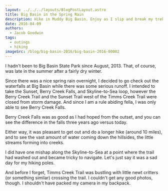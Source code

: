 ```yaml
---
layout: ../../../layouts/BlogPostLayout.astro
title: Big Basin in the Spring Rain
description: Hike in Muddy Big Basin. Enjoy as I slip and break my trekking polls!
date: 2016-04-09
authors:
  - Jacob Goodwin
tags:
  - outings
  - hiking
imageSrc: /blog/big-basin-2016/big-basin-2016-00002
---
```



I hadn't been to Big Basin State Park since August, 2013. That, of course, was late in the summer after a fairly dry winter.

Since there was a nice spring rain overnight, I decided to go check out the waterfalls at Big Basin while there was some serious runoff. I intended to take the Sunset, Berry Creek Falls, and Skyline-to-Sea loop, however the Berry Creek Trail and the Sunset Trail west of the Timms Creek Trail were closed from storm damage. And since I am a rule abiding fella, I was only able to see Berry Creek Falls.

Berry Creek Falls was as good as I had hoped from the outset, and you can see the difference in the falls three years ago versus today.

<BlogImage
  path="/blog/big-basin-2016"
  name="big-basin-2016-00002"
  caption="Berry Creek Falls today, April 9, 2016"
/>

<BlogImage
  path="/blog/big-basin-2016"
  name="big-basin-2016-00000"
  caption="Berry Creek Falls in August, 2013"
/>

Either way, it was pleasant to get out and do a longer hike (around 10 miles), and to see the vast amount of water coming down the hillsides, the little streams forming into creeks.

I did have one mishap along the Skyline-to-Sea at a point where the trail had washed out and became tricky to navigate. Let's just say it was a sad day for my hiking poles.

<BlogImage
  path="/blog/big-basin-2016"
  name="big-basin-2016-00003"
  caption="I guess I put a little too much force on my hiking poles."
/>

And before I forget, Timms Creek Trail was bustling with little newt critters (or something similar) crossing the trail. I couldn't get any good photos, though. I shouldn't have packed my camera in my backpack.

<BlogImage
  path="/blog/big-basin-2016"
  name="big-basin-2016-00001"
  caption="One of many newts I saw that was crossing Timms Creek Trail."
/>
